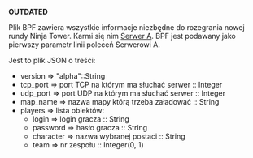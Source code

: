 '''OUTDATED'''


Plik BPF zawiera wszystkie informacje niezbędne do rozegrania nowej rundy Ninja Tower. Karmi się nim [[Serwer A]].
BPF jest podawany jako pierwszy parametr linii poleceń Serwerowi A.


Jest to plik JSON o treści:


* version => "alpha"::String
* tcp_port => port TCP na którym ma słuchać serwer :: Integer
* udp_port => port UDP na którym ma słuchać serwer :: Integer
* map_name => nazwa mapy którą trzeba załadować :: String
* players => lista obiektów:
** login => login gracza :: String
** password => hasło gracza :: String
** character => nazwa wybranej postaci :: String
** team => nr zespołu :: Integer(0, 1)

